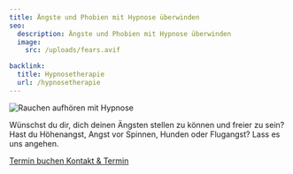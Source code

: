 ```yaml
---
title: Ängste und Phobien mit Hypnose überwinden
seo:
  description: Ängste und Phobien mit Hypnose überwinden
  image:
    src: /uploads/fears.avif

backlink:
  title: Hypnosetherapie
  url: /hypnosetherapie
---
```


<div class="relative">

<img class="w-full h-64 object-cover object-center sm:h-96 rounded-xl shadow-lg" src="/uploads/fears.avif" alt="Rauchen aufhören mit Hypnose" />

<p>
  Wünschst du dir, dich deinen Ängsten stellen zu können und freier zu sein? Hast du Höhenangst, Angst vor Spinnen, Hunden oder Flugangst? Lass es uns angehen.
</p>

</div>

<div class="flex gap-4">
  <a
  data-umami-event="Open Calendly"
  href="https://calendly.com/bern-hypnose"
  target="_blank"
  class="inline-flex no-prose items-center justify-center px-6 py-3 text-base leading-tight font-bold text-white bg-red-600 border border-red-600 rounded-full transition hover:bg-red-500 hover:text-red-50 no-underline"
>
  <span>Termin buchen</span>
</a>

<a data-umami-event="Home – Button Kontakt" href="/kontakt" class="inline-flex items-center justify-center px-6 py-3 text-base leading-tight font-bold text-red-600 bg-transparent border border-red-600 rounded-full transition hover:bg-red-500 hover:text-red-50 no-underline" onclick="document.app.emitEvent('mouseDown', 'trigger-to-5');"> 
  <span class="">Kontakt & Termin</span>
</a>
</div>
